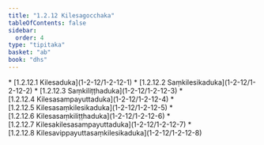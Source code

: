 ```yaml
---
title: "1.2.12 Kilesagocchaka"
tableOfContents: false
sidebar:
  order: 4
type: "tipitaka"
basket: "ab"
book: "dhs"
---
```



<DynamicBreadcrumb />



<TableOfContents book="dhs" section="1.2.12">
* [1.2.12.1 Kilesaduka](1-2-12/1-2-12-1)
* [1.2.12.2 Saṃkilesikaduka](1-2-12/1-2-12-2)
* [1.2.12.3 Saṃkiliṭṭhaduka](1-2-12/1-2-12-3)
* [1.2.12.4 Kilesasampayuttaduka](1-2-12/1-2-12-4)
* [1.2.12.5 Kilesasaṃkilesikaduka](1-2-12/1-2-12-5)
* [1.2.12.6 Kilesasaṃkiliṭṭhaduka](1-2-12/1-2-12-6)
* [1.2.12.7 Kilesakilesasampayuttaduka](1-2-12/1-2-12-7)
* [1.2.12.8 Kilesavippayuttasaṃkilesikaduka](1-2-12/1-2-12-8)
</TableOfContents>
